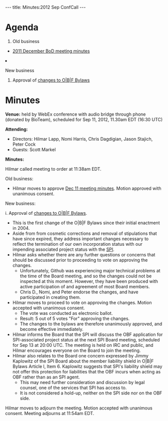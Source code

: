 ---
title: Minutes:2012 Sep ConfCall
---

= Agenda =

<ol>
<li> Old business </li>
 <ul><li> [[Minutes:2011_Dec_ConfCall| 2011 December BoD meeting minutes]]</li> </ul>  
<li>New business</li>
<ol style="list-style-type:lower-roman">
 <li>Approval of [https://github.com/OBF/obf-docs/pull/8 changes to O|B|F Bylaws]</li>
</ol>
</ol>

= Minutes =

'''Venue:''' held by WebEx conference with audio bridge through phone (donated by BioTeam), scheduled for Sep 11, 2012, 11.30am EDT (16:30 UTC) 

'''Attending:'''
* Directors: Hilmar Lapp, Nomi Harris, Chris Dagdigian, Jason Stajich, Peter Cock
* Guests: Scott Markel

'''Minutes:'''

Hilmar called meeting to order at 11:38am EDT.

Old business:
* Hilmar moves to approve [[Minutes:2011_Dec_ConfCall| Dec 11 meeting minutes]]. Motion approved with unanimous consent.

New business:

i. Approval of [https://github.com/OBF/obf-docs/pull/8 changes to O|B|F Bylaws]. 
* This is the first change of the O|B|F Bylaws since their initial enactment in 2004. 
* Aside from from cosmetic corrections and removal of stipulations that have since expired, they address important changes necessary to reflect the termination of our own incorporation status with our impending associated project status with the [http://www.spi-inc.org SPI].
* Hilmar asks whether there are any further questions or concerns that should be discussed prior to proceeding to vote on approving the changes.
** Unfortunately, Github was experiencing major technical problems at the time of the Board meeting, and so the changes could not be inspected at this moment. However, they have been produced with active participation of and agreement of most Board members.
**  Chris D., Nomi, and Peter endorse the changes, and have participated in creating them.
* Hilmar moves to proceed to vote on approving the changes. Motion accepted with unanimous consent.
** The vote was conducted as electronic ballot.
** Result: 5 out of 5 votes "For" approving the changes.
** The changes to the bylaws are therefore unanimously approved, and become effective immediately.
* Hilmar informs the Board that the SPI will discuss the OBF application for SPI-associated project status at the next SPI Board meeting, scheduled for Sep 13 at 20:00 UTC. The meeting is held on IRC and public, and Hilmar encourages everyone on the Board to join the meeting.
* Hilmar also relates to the Board one concern expressed by Jimmy Kaplowitz of the SPI Board about the member liability shield in O|B|F Bylaws Article I, Item 6. Kaplowitz suggests that SPI's liability shield may not offer this protection for liabilities that the OBF incurs when acting as OBF rather than as an SPI agent.
** This may need further consideration and discussion by legal counsel, one of the services that SPI has access to.
** It is not considered a hold-up, neither on the SPI side nor on the OBF side.

Hilmar moves to adjourn the meeting. Motion accepted with unanimous consent. Meeting adjourns at 11:54am EDT.